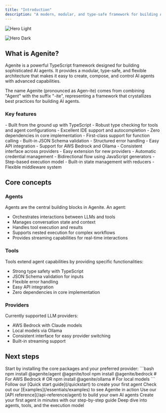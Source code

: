 ```yaml
---
title: "Introduction"
description: "A modern, modular, and type-safe framework for building AI agents using typescript"
---
```


<img
  className="block dark:hidden"
  src="/images/hero-light.png"
  alt="Hero Light"
/>

<img
  className="hidden dark:block"
  src="/images/hero-dark.png"
  alt="Hero Dark"
/>

## What is Agenite?

Agenite is a powerful TypeScript framework designed for building sophisticated AI agents. It provides a modular, type-safe, and flexible architecture that makes it easy to create, compose, and control AI agents with advanced capabilities.

<Note>
The name Agenite (pronounced as Agen-ite) comes from combining "Agent" with the suffix "-ite", representing a framework that crystallizes best practices for building AI agents.
</Note>

### Key features

<AccordionGroup>
  <Accordion title="Type safety and developer experience" icon="shield-check">
    - Built from the ground up with TypeScript
    - Robust type checking for tools and agent configurations
    - Excellent IDE support and autocompletion
    - Zero dependencies in core implementation
  </Accordion>
  
  <Accordion title="Tool integration" icon="wrench">
    - First-class support for function calling
    - Built-in JSON Schema validation
    - Structured error handling
    - Easy API integration
  </Accordion>
  
  <Accordion title="Provider agnostic" icon="plug">
    - Support for AWS Bedrock and Ollama
    - Consistent interface across providers
    - Easy extension for new providers
    - Automatic credential management
  </Accordion>
  
  <Accordion title="Advanced architecture" icon="cube">
    - Bidirectional flow using JavaScript generators
    - Step-based execution model
    - Built-in state management with reducers
    - Flexible middleware system
  </Accordion>
</AccordionGroup>

## Core concepts

### Agents

Agents are the central building blocks in Agenite. An agent:
- Orchestrates interactions between LLMs and tools
- Manages conversation state and context
- Handles tool execution and results
- Supports nested execution for complex workflows
- Provides streaming capabilities for real-time interactions

### Tools

Tools extend agent capabilities by providing specific functionalities:
- Strong type safety with TypeScript
- JSON Schema validation for inputs
- Flexible error handling
- Easy API integration
- Zero dependencies in core implementation

### Providers

Currently supported LLM providers:
- AWS Bedrock with Claude models
- Local models via Ollama
- Consistent interface for easy provider switching
- Built-in streaming support

## Next steps

<Steps>
  <Step title="Install Agenite">
    Start by installing the core packages and your preferred provider:
    ```bash
    npm install @agenite/agent @agenite/tool
    npm install @agenite/bedrock # For AWS Bedrock
    # OR
    npm install @agenite/ollama  # For local models
    ```
  </Step>
  <Step title="Learn the basics">
    Follow our [Quick start guide](/quickstart) to create your first agent
  </Step>
  <Step title="Explore examples">
    Check out our [Examples](/essentials/examples) to see Agenite in action
  </Step>
  <Step title="Build something amazing">
    Use our [API reference](/api-reference/agent) to build your own AI agents
  </Step>
</Steps>

<CardGroup cols={2}>
  <Card title="Quick start guide" icon="rocket" href="/quickstart">
    Create your first agent in minutes with our step-by-step guide
  </Card>
  <Card title="Core concepts" icon="book" href="/essentials/core-concepts">
    Deep dive into agents, tools, and the execution model
  </Card>
</CardGroup>

